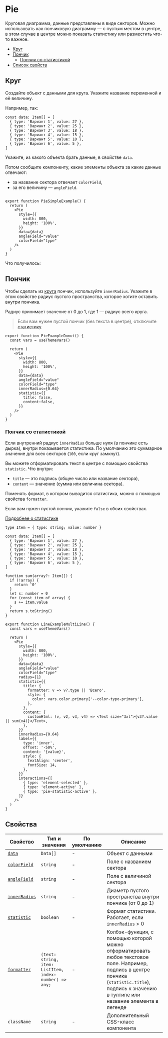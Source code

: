 

# Pie

<RemadeInfo commponentName="Pie" apiUrl="https://g2plot.antv.vision/en/docs/api/plots/pie" />

Круговая диаграмма, данные представлены в виде секторов. Можно использовать как пончиковую диаграмму — с пустым местом в центре, в этом случае в центре можно показать статистику
или разместить что-то важное.

- [Круг](#круг)
- [Пончик](#пончик)
  - [Пончик со статистикой](#пончик-со-статистикой)
- [Список свойств](#свойства)


## Круг

Создайте объект с данными для круга. Укажите название переменной и её величину.

Например, так:

```tsx
const data: Item[] = [
  { type: 'Вариант 1', value: 27 },
  { type: 'Вариант 2', value: 25 },
  { type: 'Вариант 3', value: 18 },
  { type: 'Вариант 4', value: 15 },
  { type: 'Вариант 5', value: 10 },
  { type: 'Вариант 6', value: 5 },
]
```

Укажите, из какого объекта брать данные, в свойстве `data`.

Потом сообщите компоненту, какие элементы объекта за какие данные отвечают:

- за название сектора отвечает `colorField`,
- за его величину — `angleField`.

```tsx

export function PieSimpleExample() {
  return (
    <Pie
      style={{
        width: 800,
        height: '100%',
      }}
      data={data}
      angleField="value"
      colorField="type"
    />
  )
}
```

Что получилось:

<PieSimpleExample />

## Пончик

Чтобы сделать из [круга](#круг) пончик, используйте `innerRadius`. Укажите в этом свойстве радиус
пустого пространства, которое хотите оставить внутри пончика.

Радиус принимает значение от 0 до 1, где 1 — радиус всего круга.

> Если вам нужен пустой пончик (без текста в центре), отключите [статистику](#пончик-со-статистикой)

<PieExampleDonut />

```tsx
export function PieExampleDonut() {
  const vars = useThemeVars()

  return (
    <Pie
      style={{
        width: 800,
        height: '100%',
      }}
      data={data}
      angleField="value"
      colorField="type"
      innerRadius={0.64}
      statistic={{
        title: false,
        content:false,
      }}
    />
  )
}
```

### Пончик со статистикой

Если внутренний радиус `innerRadius` больше нуля (в пончике есть дырка),
внутри показывается статистика. По умолчанию это суммарное значение для
всех секторов (`100`, если круг замкнут).

Вы можете отформатировать текст в центре с помощью свойства `statistic`. Что внутри:
- `title` — это подпись (общее число или название сектора),
- `content` — значение (сумма или величина сектора).

Поменять формат, в котором выводится статистика, можно с помощью свойства `formatter`.

Если вам нужен пустой пончик, укажите `false` в обоих свойствах.

[Подробнее о статистике](https://g2plot.antv.vision/en/docs/api/plots/pie#statistic-)

<PieExample />



```tsx
type Item = { type: string; value: number }

const data: Item[] = [
  { type: 'Вариант 1', value: 27 },
  { type: 'Вариант 2', value: 25 },
  { type: 'Вариант 3', value: 18 },
  { type: 'Вариант 4', value: 15 },
  { type: 'Вариант 5', value: 10 },
  { type: 'Вариант 6', value: 5 },
]

function sum(array?: Item[]) {
  if (!array) {
    return '0'
  }
  let s: number = 0
  for (const item of array) {
    s += item.value
  }
  return s.toString()
}

export function LineExampleMultiLine() {
  const vars = useThemeVars()

  return (
    <Pie
      style={{
        width: 800,
        height: '100%',
      }}
      data={data}
      angleField="value"
      colorField="type"
      radius={1}
      statistic={{
        title: {
          formatter: v => v?.type || 'Всего',
          style: {
            color: vars.color.primary['--color-typo-primary'],
          },
        },
        content: {
          customHtml: (v, v2, v3, v4) => <Text size="3xl">{v3?.value || sum(v4)}</Text>,
        },
      }}
      innerRadius={0.64}
      label={{
        type: 'inner',
        offset: '-50%',
        content: '{value}',
        style: {
          textAlign: 'center',
          fontSize: 14,
        },
      }}
      interactions={[
        { type: 'element-selected' },
        { type: 'element-active' },
        { type: 'pie-statistic-active' },
      ]}
    />
  )
}
```

## Свойства

<RemadeTableInfo apiUrl="https://g2plot.antv.vision/en/docs/api/plots/pie" />

| Свойство                  | Тип и значения | По умолчанию | Описание                                                               |
| ------------------------- | -------------- | ------------ | ---------------------------------------------------------------------- |
| [`data`](#данные)         | `Data[]`       | -            | Объект с данными                           |
| [`colorField`](#круг) | `string`       | -            | Поле с названием сектора          |
| [`angleField`](#круг)   | `string`       | -            | Поле с величиной сектора              |
| [`innerRadius`](#пончик)  | `string`       | -            | Диаметр пустого пространства внутри пончика (от 0 до 1) |
| [`statistic`](#пончик-со-статистикой)         | `boolean`      | -            | Формат статистики. Работает, если `innerRadius` > 0                                          |
| [`formatter`](#пончик-со-статистикой)         | `(text: string, item: ListItem, index: number) => any;`       | -            | Колбэк-функция, с помощью которой можно отформатировать любое текстовое поле. Например, подпись в центре пончика (`statistic.title`), подпись к значению в тултипе или название элемента в легенде                                       |
| `className`               | `string`       | -            | Дополнительный CSS-класс компонента   
